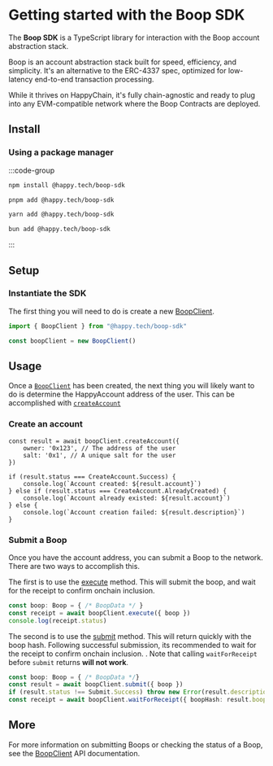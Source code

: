 # Getting started with the Boop SDK

The **Boop SDK** is a TypeScript library for interaction with the Boop account abstraction stack.

Boop is an account abstraction stack built for speed, efficiency, and simplicity.
It's an alternative to the ERC-4337 spec, optimized for low-latency end-to-end transaction processing.

While it thrives on HappyChain, it's fully chain-agnostic and ready to plug into any EVM-compatible
network where the Boop Contracts are deployed.

## Install

### Using a package manager

:::code-group

```bash [npm]
npm install @happy.tech/boop-sdk
```

```bash [pnpm]
pnpm add @happy.tech/boop-sdk
```

```bash [yarn]
yarn add @happy.tech/boop-sdk
```

```bash [bun]
bun add @happy.tech/boop-sdk
```

:::

## Setup

### Instantiate the SDK

The first thing you will need to do is create a new [BoopClient](/boop/sdk/api/classes/BoopClient).
```ts twoslash
import { BoopClient } from "@happy.tech/boop-sdk"

const boopClient = new BoopClient()
```

## Usage

Once a [`BoopClient`](/boop/sdk/getting-started#instantiate-the-sdk) has been created,
the next thing you will likely want to do is determine the HappyAccount address of the user. 
This can be accomplished with [`createAccount`](/boop/sdk/api/classes/BoopClient#createaccount)

### Create an account

```tsx
const result = await boopClient.createAccount({
    owner: '0x123', // The address of the user
    salt: '0x1', // A unique salt for the user
})

if (result.status === CreateAccount.Success) {
    console.log(`Account created: ${result.account}`)
} else if (result.status === CreateAccount.AlreadyCreated) {
    console.log(`Account already existed: ${result.account}`)
} else {
    console.log(`Account creation failed: ${result.description}`)
}
```

### Submit a Boop
Once you have the account address, you can submit a Boop to the network. There are two ways to 
accomplish this. 

The first is to use the [execute](/boop/sdk/api/classes/BoopClient#execute) method. This will submit 
the boop, and wait for the receipt to confirm onchain inclusion. 

```ts
const boop: Boop = { /* BoopData */ }
const receipt = await boopClient.execute({ boop })
console.log(receipt.status) 
```

The second is to use the [submit](/boop/sdk/api/classes/BoopClient#submit) method.
This will return quickly with the boop hash. Following successful submission, its recommended to 
wait for the receipt to confirm onchain inclusion. . Note that calling `waitForReceipt` before `submit` returns **will not work**.

```ts
const boop: Boop = { /* BoopData */}
const result = await boopClient.submit({ boop })
if (result.status !== Submit.Success) throw new Error(result.description)
const receipt = await boopClient.waitForReceipt({ boopHash: result.boopHash })
```

## More 

For more information on submitting Boops or checking the status of a Boop, see the [BoopClient](/boop/sdk/api/classes/BoopClient#methods) API documentation.
